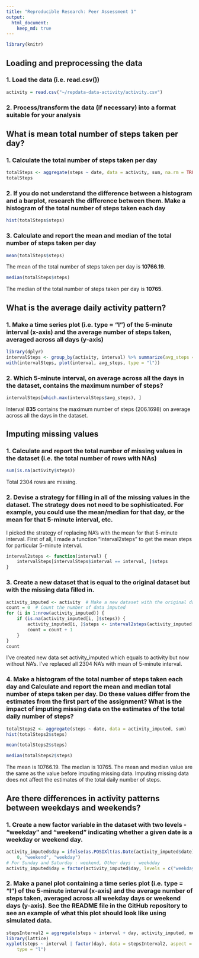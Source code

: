 ```yaml
---
title: "Reproducible Research: Peer Assessment 1"
output: 
  html_document:
    keep_md: true
---
```

```r
library(knitr)
```

## Loading and preprocessing the data

### 1. Load the data (i.e. read.csv())


```r
activity = read.csv("~/repdata-data-activity/activity.csv")
```

### 2. Process/transform the data (if necessary) into a format suitable for your analysis


## What is mean total number of steps taken per day?

### 1. Calculate the total number of steps taken per day

```r
totalSteps <- aggregate(steps ~ date, data = activity, sum, na.rm = TRUE)
totalSteps
```

### 2. If you do not understand the difference between a histogram and a barplot, research the difference between them. Make a histogram of the total number of steps taken each day
```r
hist(totalSteps$steps)
```

### 3. Calculate and report the mean and median of the total number of steps taken per day
```r
mean(totalSteps$steps)

```

The mean of the total number of steps taken per day is **10766.19**.

```r
median(totalSteps$steps)
```

The median of the total number of steps taken per day is **10765**.


## What is the average daily activity pattern?

### 1. Make a time series plot (i.e. type = "l") of the 5-minute interval (x-axis) and the average number of steps taken, averaged across all days (y-axis)
```r
library(dplyr)
intervalSteps <- group_by(activity, interval) %>% summarize(avg_steps = mean(steps, na.rm = TRUE))
with(intervalSteps, plot(interval, avg_steps, type = "l"))
```

### 2. Which 5-minute interval, on average across all the days in the dataset, contains the maximum number of steps?
```r
intervalSteps[which.max(intervalSteps$avg_steps), ]
```

Interval **835** contains the maximum number of steps (206.1698) on average across all the days in the dataset.


## Imputing missing values

### 1. Calculate and report the total number of missing values in the dataset (i.e. the total number of rows with NAs)
```r
sum(is.na(activity$steps))
```
Total 2304 rows are missing.


### 2. Devise a strategy for filling in all of the missing values in the dataset. The strategy does not need to be sophisticated. For example, you could use the mean/median for that day, or the mean for that 5-minute interval, etc.

I picked the strategy of replacing NA's with the mean for that 5-minute interval. First of all, I made a function "interval2steps" to get the mean steps for particular 5-minute interval.
```r
interval2steps <- function(interval) {
    intervalSteps[intervalSteps$interval == interval, ]$steps
}
```


### 3. Create a new dataset that is equal to the original dataset but with the missing data filled in.
```r
activity_imputed <- activity  # Make a new dataset with the original data
count = 0  # Count the number of data imputed
for (i in 1:nrow(activity_imputed)) {
    if (is.na(activity_imputed[i, ]$steps)) {
        activity_imputed[i, ]$steps <- interval2steps(activity_imputed[i, ]$interval)
        count = count + 1
    }
}
count
```

I've created new data set activity_imputed which equals to activity but now without NA's. I've replaced all 2304 NA's with mean of 5-minute interval.

### 4. Make a histogram of the total number of steps taken each day and Calculate and report the mean and median total number of steps taken per day. Do these values differ from the estimates from the first part of the assignment? What is the impact of imputing missing data on the estimates of the total daily number of steps?
```r
totalSteps2 <- aggregate(steps ~ date, data = activity_imputed, sum)
hist(totalSteps2$steps)
```
```r
mean(totalSteps2$steps)
```
```r
median(totalSteps2$steps)
```
The mean is 10766.19. The median is 10765. The mean and median value are the same as the value before imputing missing data. Imputing missing data does not affect the estimates of the total daily number of steps.

## Are there differences in activity patterns between weekdays and weekends?

### 1. Create a new factor variable in the dataset with two levels - "weekday" and "weekend" indicating whether a given date is a weekday or weekend day.
```r
activity_imputed$day = ifelse(as.POSIXlt(as.Date(activity_imputed$date))$wday%%6 == 
    0, "weekend", "weekday")
# For Sunday and Saturday : weekend, Other days : weekdday
activity_imputed$day = factor(activity_imputed$day, levels = c("weekday", "weekend"))
```

### 2. Make a panel plot containing a time series plot (i.e. type = "l") of the 5-minute interval (x-axis) and the average number of steps taken, averaged across all weekday days or weekend days (y-axis). See the README file in the GitHub repository to see an example of what this plot should look like using simulated data.
```r
stepsInterval2 = aggregate(steps ~ interval + day, activity_imputed, mean)
library(lattice)
xyplot(steps ~ interval | factor(day), data = stepsInterval2, aspect = 1/2, 
    type = "l")
```

